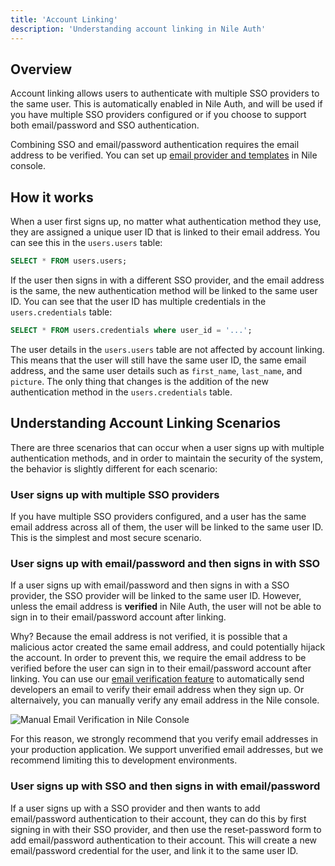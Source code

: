 ```yaml
---
title: 'Account Linking'
description: 'Understanding account linking in Nile Auth'
---
```


## Overview

Account linking allows users to authenticate with multiple SSO providers to the same user.
This is automatically enabled in Nile Auth, and will be used if you have multiple SSO providers configured 
or if you choose to support both email/password and SSO authentication.

<Tip> Combining SSO and email/password authentication requires the email address to be verified.
You can set up [email provider and templates](/auth/email) in Nile console.</Tip>

## How it works

When a user first signs up, no matter what authentication method they use, they are assigned a unique user ID that is linked to their email address. 
You can see this in the `users.users` table:

```sql
SELECT * FROM users.users;
```

If the user then signs in with a different SSO provider, and the email address is the same, the new authentication method will be linked to the same user ID.
You can see that the user ID has multiple credentials in the `users.credentials` table:

```sql
SELECT * FROM users.credentials where user_id = '...';
```

The user details in the `users.users` table are not affected by account linking. This means that the user will still have the same user ID, 
the same email address, and the same user details such as `first_name`, `last_name`, and `picture`. The only thing that changes is the addition of 
the new authentication method in the `users.credentials` table.

## Understanding Account Linking Scenarios

There are three scenarios that can occur when a user signs up with multiple authentication methods, and in order to maintain the security of the system, 
the behavior is slightly different for each scenario:

### User signs up with multiple SSO providers

If you have multiple SSO providers configured, and a user has the same email address across all of them, 
the user will be linked to the same user ID. This is the simplest and most secure scenario. 

### User signs up with email/password and then signs in with SSO

If a user signs up with email/password and then signs in with a SSO provider, the SSO provider will be linked to the same user ID.
However, unless the email address is **verified** in Nile Auth, the user will not be able to sign in to their email/password account after linking.

Why? Because the email address is not verified, it is possible that a malicious actor created the same email address, and could potentially 
hijack the account. In order to prevent this, we require the email address to be verified before the user can sign in to their email/password account 
after linking. You can use our [email verification feature](/auth/email/verification) to automatically send developers an email to verify their 
email address when they sign up. Or alternaively, you can manually verify any email address in the Nile console.

![Manual Email Verification in Nile Console](/images/auth/manual-email-verification.png)

For this reason, we strongly recommend that you verify email addresses in your production application. 
We support unverified email addresses, but we recommend limiting this to development environments.

### User signs up with SSO and then signs in with email/password

If a user signs up with a SSO provider and then wants to add email/password authentication to their account, they can do this by first signing in 
with their SSO provider, and then use the reset-password form to add email/password authentication to their account. 
This will create a new email/password credential for the user, and link it to the same user ID.






